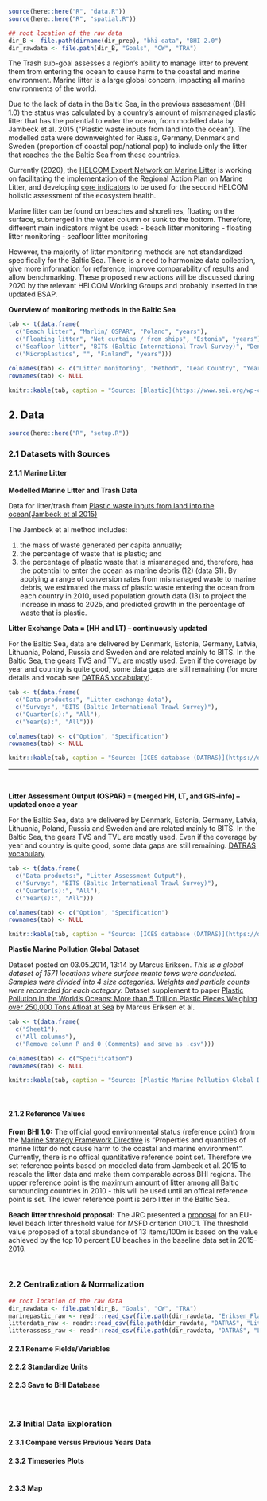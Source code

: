 

```r
source(here::here("R", "data.R"))
source(here::here("R", "spatial.R"))

## root location of the raw data
dir_B <- file.path(dirname(dir_prep), "bhi-data", "BHI 2.0")
dir_rawdata <- file.path(dir_B, "Goals", "CW", "TRA")
```

The Trash sub-goal assesses a region's ability to manage litter to prevent them from entering the ocean to cause harm to the coastal and marine environment. Marine litter is a large global concern, impacting all marine environments of the world.

Due to the lack of data in the Baltic Sea, in the previous assessment (BHI 1.0) the status was calculated by a country's amount of mismanaged plastic litter that has the potential to enter the ocean, from modelled data by Jambeck et al. 2015 ("Plastic waste inputs from land into the ocean").
The modelled data were downweighted for Russia, Germany, Denmark and Sweden (proportion of coastal pop/national pop) to include only the litter that reaches the the Baltic Sea from these countries.

Currently (2020), the [HELCOM Expert Network on Marine Litter](https://helcom.fi/helcom-at-work/groups/pressure/en-marine-litter/) is working on facilitating the implementation of the Regional Action Plan on Marine Litter, and developing [core indicators](http://stateofthebalticsea.helcom.fi/pressures-and-their-status/marine-litter/) to be used for the second HELCOM holistic assessment of the ecosystem health. 

Marine litter can be found on beaches and shorelines, floating on the surface, submerged in the water column or sunk to the bottom. Therefore, different main indicators might be used:
- beach litter monitoring
- floating litter monitoring
- seafloor litter monitoring

However, the majority of litter monitoring methods are not standardized specifically for the Baltic Sea. There is a need to harmonize data collection, give more information for reference, improve comparability of results and allow benchmarking. These proposed new actions will be discussed during 2020 by the relevant HELCOM Working Groups and probably inserted in the updated BSAP.
 
 
**Overview of monitoring methods in the Baltic Sea**

```r
tab <- t(data.frame(
  c("Beach litter", "Marlin/ OSPAR", "Poland", "years"), 
  c("Floating litter", "Net curtains / from ships", "Estonia", "years"),
  c("Seafloor litter", "BITS (Baltic International Trawl Survey)", "Denmark (?)", "years"),
  c("Microplastics", "", "Finland", "years")))

colnames(tab) <- c("Litter monitoring", "Method", "Lead Country", "Years")
rownames(tab) <- NULL

knitr::kable(tab, caption = "Source: [Blastic](https://www.sei.org/wp-content/uploads/2017/12/blastic-overview-of-available-monitoring-methods-final.pdf) <br/> [HELCOM Meeting notes](https://portal.helcom.fi/workspaces/MARINE%20LITTER-92/Beach%20litter%20pre%20core%20indicator/Memo%20on-line%20meeting%20HELCOM%20EN-ML_27_1_2020.pdf)Downloaded 18 May 2020 by Andrea De Cervo")
```


## 2. Data

```r
source(here::here("R", "setup.R"))
```

### 2.1 Datasets with Sources {-}


#### 2.1.1 Marine Litter {-}


**Modelled Marine Litter and Trash Data**  

Data for litter/trash from [Plastic waste inputs from land into the ocean(Jambeck et al 2015)](http://science.sciencemag.org/content/347/6223/768.full.pdf+html)


The Jambeck et al method includes:

1. the mass of waste generated per capita annually; 
2. the percentage of waste that is plastic; and 
3. the percentage of plastic waste that is mismanaged and, therefore, has the potential to enter the ocean as marine debris (12) (data S1). By applying a range of conversion rates from mismanaged waste to marine debris, we estimated the mass of plastic waste entering the ocean from each country in 2010, used population growth data (13) to project the increase in mass to 2025, and predicted growth in the percentage of waste that is plastic.


**Litter Exchange Data = (HH and LT) – continuously updated**
<!-- dataset save location BHI_share/BHI 2.0/Goals/CW/TRA/DATRAS -->

For the Baltic Sea, data are delivered by Denmark, Estonia, Germany, Latvia, Lithuania, Poland, Russia and Sweden and are related mainly to BITS. In the Baltic Sea, the gears TVS and TVL are mostly used. Even if the coverage by year and country is quite good, some data gaps are still remaining (for more details and vocab see [DATRAS vocabulary](https://vocab.ices.dk/?theme=1)).

```r
tab <- t(data.frame(
  c("Data products:", "Litter exchange data"), 
  c("Survey:", "BITS (Baltic International Trawl Survey)"),
  c("Quarter(s):", "All"),
  c("Year(s):", "All")))

colnames(tab) <- c("Option", "Specification")
rownames(tab) <- NULL

knitr::kable(tab, caption = "Source: [ICES database (DATRAS)](https://datras.ices.dk/Data_products/Download/Download_Data_public.aspx) <br/> Downloaded 8 May 2020 by Andrea De Cervo")
```

---

<br/>

**Litter Assessment Output (OSPAR) = (merged HH, LT, and GIS-info) – updated once a year** 
<!-- dataset save location BHI_share/BHI 2.0/Goals/CW/TRA/DATRAS -->

For the Baltic Sea, data are delivered by Denmark, Estonia, Germany, Latvia, Lithuania, Poland, Russia and Sweden and are related mainly to BITS. In the Baltic Sea, the gears TVS and TVL are mostly used. Even if the coverage by year and country is quite good, some data gaps are still remaining. [DATRAS vocabulary](https://vocab.ices.dk/?theme=1)

```r
tab <- t(data.frame(
  c("Data products:", "Litter Assessment Output"), 
  c("Survey:", "BITS (Baltic International Trawl Survey)"),
  c("Quarter(s):", "All"),
  c("Year(s):", "All")))

colnames(tab) <- c("Option", "Specification")
rownames(tab) <- NULL

knitr::kable(tab, caption = "Source: [ICES database (DATRAS)](https://datras.ices.dk/Data_products/Download/Download_Data_public.aspx) <br/> Downloaded 8 May 2020 by Andrea De Cervo")
```


**Plastic Marine Pollution Global Dataset**  
<!-- dataset save location BHI_share/BHI 2.0/Goals/CW/TRA/Eriksen_PlasticMarine -->

Dataset posted on 03.05.2014, 13:14 by Marcus Eriksen. *This is a global dataset of 1571 locations where surface manta tows were conducted.  Samples were divided into 4 size categories. Weights and particle counts were recoreded for each category.* Dataset supplement to paper [Plastic Pollution in the World's Oceans: More than 5 Trillion Plastic Pieces Weighing over 250,000 Tons Afloat at Sea](https://doi.org/10.1371/journal.pone.0111913) by Marcus Eriksen et al.


```r
tab <- t(data.frame(
  c("Sheet1"), 
  c("All columns"),
  c("Remove column P and O (Comments) and save as .csv")))

colnames(tab) <- c("Specification")
rownames(tab) <- NULL

knitr::kable(tab, caption = "Source: [Plastic Marine Pollution Global Dataset, shared via figshare](http://dx.doi.org/10.6084/m9.figshare.1015289) <br/> Downloaded 10 March, 2020 by Ellie Campbell")
```

<br/>

#### 2.1.2 Reference Values {-}

**From BHI 1.0:** The official good environmental status (reference point) from the [Marine Strategy Framework Directive](https://mcc.jrc.ec.europa.eu/main/dev.py?N=28&O=223&titre_chap=D10%20Marine%20litter) is "Properties and quantities of marine litter do not cause harm to the coastal and marine environment". Currently, there is no offical quantitative reference point set. Therefore we set reference points based on modeled data from Jambeck et al. 2015 to rescale the litter data and make them comparable across BHI regions. The upper reference point is the maximum amount of litter among all Baltic surrounding countries in 2010 - this will be used until an offical reference point is set. The lower reference point is zero litter in the Baltic Sea.

**Beach litter threshold proposal:** The JRC presented a [proposal](https://circabc.europa.eu/ui/group/326ae5ac-0419-4167-83ca-e3c210534a69/library/254a8e7b-443f-4889-912a-941889b29cf3/details) for an EU-level beach litter threshold value for MSFD criterion D10C1. The threshold value proposed of a total abundance of 13 items/100m is based on the value achieved by the top 10 percent EU beaches in the baseline data set in 2015-2016. 


<br>

### 2.2 Centralization & Normalization {-}

```r
## root location of the raw data
dir_rawdata <- file.path(dir_B, "Goals", "CW", "TRA")
marinepastic_raw <- readr::read_csv(file.path(dir_rawdata, "Eriksen_PlasticMarine", "marineplastic_eriksen.csv"))
litterdata_raw <- readr::read_csv(file.path(dir_rawdata, "DATRAS", "Litter Exchange Data", "litter_exchange_data.csv"))
litterassess_raw <- readr::read_csv(file.path(dir_rawdata, "DATRAS", "Litter Assessment Output", "litter_assessment_output.csv"))
```



#### 2.2.1 Rename Fields/Variables

#### 2.2.2 Standardize Units

#### 2.2.3 Save to BHI Database

<br/>

### 2.3 Initial Data Exploration

#### 2.3.1 Compare versus Previous Years Data

#### 2.3.2 Timeseries Plots

```r
```

#### 2.3.3 Map

